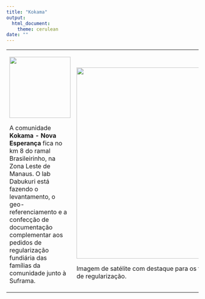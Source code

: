 ```yaml
---
title: "Kokama"
output: 
  html_document:
    theme: cerulean
date: ""
---
```


<body>

<table>
<tr>
<td> <img align = "center" width = 160px src = "DABUKURI.png"/> 

<p> A comunidade <strong>Kokama - Nova Esperança</strong> fica no km 8 do ramal Brasileirinho, na Zona Leste de Manaus. O lab Dabukuri está fazendo o levantamento, o geo-referenciamento e a confecção de documentação complementar aos pedidos de regularização fundiária das famílias da comunidade junto à Suframa.</p>

</td>

<td>
<div class = 'container'>
<img width = "500" src = "kokama_satelite.png"/>
</div>
Imagem de satélite com destaque para os terrenos em processo de regularização.
</td>
</tr>
</table>
</body>